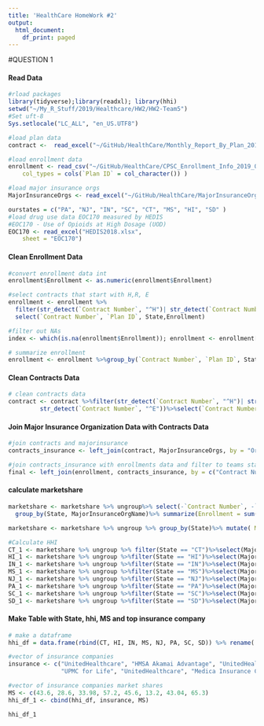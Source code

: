 ```yaml
---
title: 'HealthCare HomeWork #2'
output:
  html_document:
    df_print: paged
---
```


#QUESTION 1

#### Read Data 
```r
#rload packages
library(tidyverse);library(readxl); library(hhi)
setwd("~/My_R_Stuff/2019/Healthcare/HW2/HW2-Team5")
#Set uft-8
Sys.setlocale("LC_ALL", "en_US.UTF8")

#load plan data 
contract <-  read_excel("~/GitHub/HealthCare/Monthly_Report_By_Plan_2019_01.xls")

#load enrollment data
enrollment <- read_csv("~/GitHub/HealthCare/CPSC_Enrollment_Info_2019_01.csv", 
    col_types = cols(`Plan ID` = col_character()) )

#load major insurance orgs 
MajorInsuranceOrgs <- read_excel("~/GitHub/HealthCare/MajorInsuranceOrgs.xlsx")

ourstates = c("PA", "NJ", "IN", "SC", "CT", "MS", "HI", "SD" )
#load drug use data EOC170 measured by HEDIS
#EOC170 - Use of Opioids at High Dosage (UOD)
EOC170 <- read_excel("HEDIS2018.xlsx", 
    sheet = "EOC170")
```

#### Clean Enrollment Data

```r
#convert enrollment data int
enrollment$Enrollment <- as.numeric(enrollment$Enrollment)

#select contracts that start with H,R, E
enrollment <- enrollment %>%
  filter(str_detect(`Contract Number`, "^H")| str_detect(`Contract Number`, "^R")|str_detect(`Contract Number`, "^E"))%>%
  select(`Contract Number`, `Plan ID`, State,Enrollment)

#filter out NAs
index <- which(is.na(enrollment$Enrollment)); enrollment <- enrollment[-index, ]

# summarize enrollment
enrollment <- enrollment %>%group_by(`Contract Number`, `Plan ID`, State) %>% summarise(Enrollment = sum(Enrollment))
```

#### Clean Contracts Data

```r
# clean contracts data
contract <- contract %>%filter(str_detect(`Contract Number`, "^H")| str_detect(`Contract Number`, "^R")| 
         str_detect(`Contract Number`, "^E"))%>%select(`Contract Number`, `Plan ID`, `Organization Marketing Name`) 
```

#### Join Major Insurance Organization Data with Contracts Data

```r
#join contracts and majorinsurance
contracts_insurance <- left_join(contract, MajorInsuranceOrgs, by = "Organization Marketing Name")

#join contracts_insurance with enrollments data and filter to teams states
final <- left_join(enrollment, contracts_insurance, by = c("Contract Number", "Plan ID")) %>% filter(State %in% ourstates)
```

#### calculate marketshare 
```r

marketshare <- marketshare %>% ungroup%>% select(-`Contract Number`, -`Plan ID`, -`Organization Marketing Name`)%>%
  group_by(State, MajorInsuranceOrgName)%>% summarize(Enrollment = sum(Enrollment))

marketshare <- marketshare %>% ungroup %>% group_by(State)%>% mutate( MS = Enrollment / sum(Enrollment) * 100)
```


```r
#Calculate HHI
CT_1 <- marketshare %>% ungroup %>% filter(State == "CT")%>%select(MajorInsuranceOrgName, MS); CT <- round(hhi(data.frame(CT_1), "MS"), 0)
HI_1 <- marketshare %>% ungroup %>%filter(State == "HI")%>%select(MajorInsuranceOrgName, MS); HI <- round(hhi(data.frame(HI_1), "MS"), 0)
IN_1 <- marketshare %>% ungroup %>%filter(State == "IN")%>%select(MajorInsuranceOrgName, MS); IN <- round(hhi(data.frame(IN_1), "MS"), 0)
MS_1 <- marketshare %>% ungroup %>%filter(State == "MS")%>%select(MajorInsuranceOrgName, MS); MS <- round(hhi(data.frame(MS_1), "MS"), 0)
NJ_1 <- marketshare %>% ungroup %>%filter(State == "NJ")%>%select(MajorInsuranceOrgName, MS); NJ <- round(hhi(data.frame(NJ_1), "MS"), 0)
PA_1 <- marketshare %>% ungroup %>%filter(State == "PA")%>%select(MajorInsuranceOrgName, MS); PA <- round(hhi(data.frame(PA_1), "MS"), 0)
SC_1 <- marketshare %>% ungroup %>%filter(State == "SC")%>%select(MajorInsuranceOrgName, MS); SC <- round(hhi(data.frame(SC_1), "MS"), 0)
SD_1 <- marketshare %>% ungroup %>%filter(State == "SD")%>%select(MajorInsuranceOrgName, MS); SD <- round(hhi(data.frame(SD_1), "MS"), 0)
```

#### Make Table with State, hhi, MS and top insurance company 
```r

# make a dataframe
hhi_df = data.frame(rbind(CT, HI, IN, MS, NJ, PA, SC, SD)) %>% rename( HHI = rbind.CT..HI..IN..MS..NJ..PA..SC..SD.)

#vector of insurance companies
insurance <- c("UnitedHealthcare", "HMSA Akamai Advantage", "UnitedHealthcare", "Humana", "Aetna Health Inc.",
               "UPMC for Life", "UnitedHealthcare", "Medica Insurance Company")

#vector of insurance companies market shares
MS <- c(43.6, 28.6, 33.98, 57.2, 45.6, 13.2, 43.04, 65.3)
hhi_df_1 <- cbind(hhi_df, insurance, MS)

hhi_df_1
```


